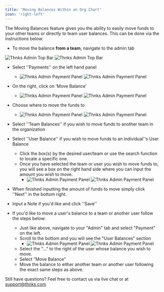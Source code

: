 ```yaml
---
title: 'Moving Balances Within an Org Chart'
icon: 'right-left'
---
```


The Moving Balances feature gives you the ability to easily move funds to your other teams or directly to team user balances. This can be done via the instructions below: 

* To move the balance **from a team**, navigate to the admin tab

<img
  className="block dark:hidden"
  src="/admin_getting_started_images/admin_header.png"
  alt="Thnks Admin Top Bar"
/>
<img
  className="hidden dark:block"
  src="/admin_getting_started_images/admin_header.png"
  alt="Thnks Admin Top Bar"
/>

* Select ''Payments'' on the left hand panel
  * <img
    className="block dark:hidden"
    src="/admin_getting_started_images/payment_panel.png"
    alt="Thnks Admin Payment Panel"
    />
    <img
    className="hidden dark:block"
    src="/admin_getting_started_images/payment_panel.png"
    alt="Thnks Admin Payment Panel"
    />
* On the right, click on 'Move Balance'
  * <img
    className="block dark:hidden"
    src="/admin_getting_started_images/move_balance.png"
    alt="Thnks Admin Payment Panel"
    />
    <img
    className="hidden dark:block"
    src="/admin_getting_started_images/move_balance.png"
    alt="Thnks Admin Payment Panel"
    />

* Choose where to move the funds to
  * <img
    className="block dark:hidden"
    src="/admin_getting_started_images/balance_options.png"
    alt="Thnks Admin Payment Panel"
    />
    <img
    className="hidden dark:block"
    src="/admin_getting_started_images/balance_options.png"
    alt="Thnks Admin Payment Panel"
    />

* Select ''Team Balances'' if you wish to move funds to another team in the organization
* Select ''User Balance'' if you wish to move funds to an individual''s User Balance
  * Click the box(s) by the desired user/team or use the search function to locate a specific one.
  * Once you have selected the team or user you wish to move funds to, you will see a box on the right hand side where you can input the amount you wish to move.
    * <img
      className="block dark:hidden"
      src="/admin_getting_started_images/user_balances.png"
      alt="Thnks Admin Payment Panel"
      />
      <img
      className="hidden dark:block"
      src="/admin_getting_started_images/user_balances.png"
      alt="Thnks Admin Payment Panel"
      />

* When finished inputting the amount of funds to move simply click ''Next'' in the bottom right.
* Input a Note if you'd like and click ''Save''
* If you'd like to move a user's balance to a team or another user follow the steps below:
  * Just like above, navigate to your "Admin" tab and select "Payment" on the left.
  * Scroll to the bottom and you will see the "User Balances" section
    * <img
      className="block dark:hidden"
      src="/admin_getting_started_images/move_user_balance.png"
      alt="Thnks Admin Payment Panel"
      />
      <img
      className="hidden dark:block"
      src="/admin_getting_started_images/move_user_balance.png"
      alt="Thnks Admin Payment Panel"
      />
  * Select the "..." to the right of the user whose balance you wish to move.
  * Select "Move Balance"
  * Move the balance to either another team or another user following the exact same steps as above.

Still have questions? Feel free to contact us via live chat or at support@thnks.com